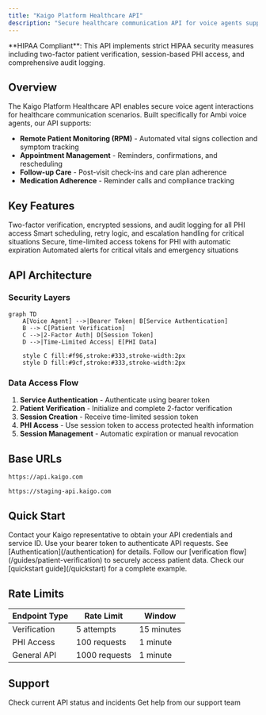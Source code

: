 ```yaml
---
title: "Kaigo Platform Healthcare API"
description: "Secure healthcare communication API for voice agents supporting Remote Patient Monitoring, appointment reminders, and patient outreach"
---
```


<Note>
  **HIPAA Compliant**: This API implements strict HIPAA security measures including two-factor patient verification, session-based PHI access, and comprehensive audit logging.
</Note>

## Overview

The Kaigo Platform Healthcare API enables secure voice agent interactions for healthcare communication scenarios. Built specifically for Ambi voice agents, our API supports:

- **Remote Patient Monitoring (RPM)** - Automated vital signs collection and symptom tracking
- **Appointment Management** - Reminders, confirmations, and rescheduling
- **Follow-up Care** - Post-visit check-ins and care plan adherence
- **Medication Adherence** - Reminder calls and compliance tracking

## Key Features

<CardGroup cols={2}>
  <Card
    title="HIPAA-Compliant Security"
    icon="shield-halved"
    href="/guides/hipaa-compliance"
  >
    Two-factor verification, encrypted sessions, and audit logging for all PHI access
  </Card>
  <Card
    title="Intelligent Call Management"
    icon="phone"
    href="/guides/call-management"
  >
    Smart scheduling, retry logic, and escalation handling for critical situations
  </Card>
  <Card
    title="Session-Based Access"
    icon="key"
    href="/guides/session-management"
  >
    Secure, time-limited access tokens for PHI with automatic expiration
  </Card>
  <Card
    title="Real-time Escalations"
    icon="triangle-exclamation"
    href="/guides/escalation-handling"
  >
    Automated alerts for critical vitals and emergency situations
  </Card>
</CardGroup>

## API Architecture

### Security Layers

```mermaid
graph TD
    A[Voice Agent] -->|Bearer Token| B[Service Authentication]
    B --> C[Patient Verification]
    C -->|2-Factor Auth| D[Session Token]
    D -->|Time-Limited Access| E[PHI Data]
    
    style C fill:#f96,stroke:#333,stroke-width:2px
    style D fill:#9cf,stroke:#333,stroke-width:2px
```

### Data Access Flow

1. **Service Authentication** - Authenticate using bearer token
2. **Patient Verification** - Initialize and complete 2-factor verification
3. **Session Creation** - Receive time-limited session token
4. **PHI Access** - Use session token to access protected health information
5. **Session Management** - Automatic expiration or manual revocation

## Base URLs

<CodeGroup>

```bash Production
https://api.kaigo.com
```

```bash Staging
https://staging-api.kaigo.com
```

</CodeGroup>

## Quick Start

<Steps>
  <Step title="Get API Credentials">
    Contact your Kaigo representative to obtain your API credentials and service ID.
  </Step>
  <Step title="Authenticate Your Service">
    Use your bearer token to authenticate API requests. See [Authentication](/authentication) for details.
  </Step>
  <Step title="Implement Patient Verification">
    Follow our [verification flow](/guides/patient-verification) to securely access patient data.
  </Step>
  <Step title="Make Your First Call">
    Check our [quickstart guide](/quickstart) for a complete example.
  </Step>
</Steps>

## Rate Limits

| Endpoint Type | Rate Limit | Window |
|--------------|------------|---------|
| Verification | 5 attempts | 15 minutes |
| PHI Access | 100 requests | 1 minute |
| General API | 1000 requests | 1 minute |

## Support

<CardGroup cols={2}>
  <Card
    title="API Status"
    icon="signal"
    href="https://status.kaigo.com"
  >
    Check current API status and incidents
  </Card>
  <Card
    title="Contact Support"
    icon="envelope"
    href="mailto:support@kaigo.com"
  >
    Get help from our support team
  </Card>
</CardGroup>